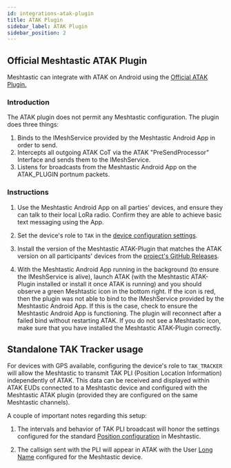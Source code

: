 ```yaml
---
id: integrations-atak-plugin
title: ATAK Plugin
sidebar_label: ATAK Plugin
sidebar_position: 2
---
```


## Official Meshtastic ATAK Plugin

Meshtastic can integrate with ATAK on Android using the [Official ATAK Plugin.](https://github.com/meshtastic/ATAK-Plugin)

### Introduction

The ATAK plugin does not permit any Meshtastic configuration. The plugin does three things:

1. Binds to the IMeshService provided by the Meshtastic Android App in order to send.
2. Intercepts all outgoing ATAK CoT via the ATAK "PreSendProcessor" Interface and sends them to the IMeshService.
3. Listens for broadcasts from the Meshtastic Android App on the ATAK_PLUGIN portnum packets.

### Instructions

1. Use the Meshtastic Android App on all parties' devices, and ensure they can talk to their local LoRa radio. Confirm they are able to achieve basic text messaging using the App.

2. Set the device's role to `TAK` in the [device configuration settings](/docs/configuration/radio/device/).

3. Install the version of the Meshtastic ATAK-Plugin that matches the ATAK version on all participants' devices from the [project's GitHub Releases](https://github.com/meshtastic/ATAK-Plugin/releases).

4. With the Meshtastic Android App running in the background (to ensure the IMeshService is alive), launch ATAK (with the Meshtastic ATAK-Plugin installed or install it once ATAK is running) and you should observe a green Meshtastic icon in the bottom right. If the icon is red, then the plugin was not able to bind to the IMeshService provided by the Meshtastic Android App. If this is the case, check to ensure the Meshtastic Android App is functioning. The plugin will reconnect after a failed bind without restarting ATAK. If you do not see a Meshtastic icon, make sure that you have installed the Meshtastic ATAK-Plugin correctly.

## Standalone TAK Tracker usage

For devices with GPS available, configuring the device's role to `TAK_TRACKER` will allow the Meshtastic to transmit TAK PLI (Position Location Information) independently of ATAK. This data can be received and displayed within ATAK EUDs connected to a Meshtastic device and configured with the Meshtastic ATAK plugin (provided they are configured on the same Meshtastic channels).

A couple of important notes regarding this setup:

1. The intervals and behavior of TAK PLI broadcast will honor the settings configured for the standard [Position configuration](/docs/configuration/radio/position/) in Meshtastic.

2. The callsign sent with the PLI will appear in ATAK with the User [Long Name](/docs/configuration/radio/user/#long-name) configured for the Meshtastic device.
